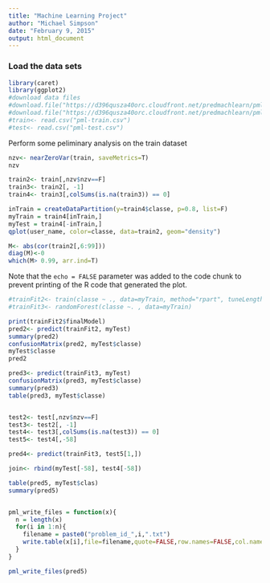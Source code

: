 ```yaml
---
title: "Machine Learning Project"
author: "Michael Simpson"
date: "February 9, 2015"
output: html_document
---
```



### Load the data sets
```r
library(caret)
library(ggplot2)
#download data files
#download.file("https://d396qusza40orc.cloudfront.net/predmachlearn/pml-training.csv", #dest="pml-train.csv", method="curl")
#download.file("https://d396qusza40orc.cloudfront.net/predmachlearn/pml-testing.csv", #dest="pml-test.csv", method="curl")
#train<- read.csv("pml-train.csv")
#test<- read.csv("pml-test.csv")
```

Perform some peliminary analysis on the train dataset
```r

nzv<- nearZeroVar(train, saveMetrics=T)
nzv

train2<- train[,nzv$nzv==F]
train3<- train2[, -1]
train4<- train3[,colSums(is.na(train3)) == 0] 

inTrain = createDataPartition(y=train4$classe, p=0.8, list=F)
myTrain = train4[inTrain,]
myTest = train4[-inTrain,]
qplot(user_name, color=classe, data=train2, geom="density")

M<- abs(cor(train2[,6:99]))
diag(M)<-0
which(M> 0.99, arr.ind=T)

```

Note that the `echo = FALSE` parameter was added to the code chunk to prevent printing of the R code that generated the plot.


```r

#trainFit2<- train(classe ~ ., data=myTrain, method="rpart", tuneLength = 30)
#trainFit3<- randomForest(classe ~. , data=myTrain)

print(trainFit2$finalModel)
pred2<- predict(trainFit2, myTest)
summary(pred2)
confusionMatrix(pred2, myTest$classe)
myTest$classe
pred2

pred3<- predict(trainFit3, myTest)
confusionMatrix(pred3, myTest$classe)
summary(pred3)
table(pred3, myTest$classe)


test2<- test[,nzv$nzv==F]
test3<- test2[, -1]
test4<- test3[,colSums(is.na(test3)) == 0] 
test5<- test4[,-58]

pred4<- predict(trainFit3, test5[1,])

join<- rbind(myTest[-58], test4[-58])

table(pred5, myTest$clas)
summary(pred5)


pml_write_files = function(x){
  n = length(x)
  for(i in 1:n){
    filename = paste0("problem_id_",i,".txt")
    write.table(x[i],file=filename,quote=FALSE,row.names=FALSE,col.names=FALSE)
  }
}

pml_write_files(pred5)

```